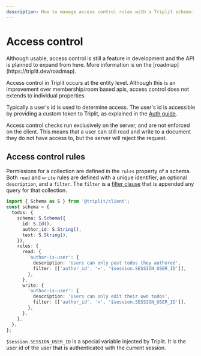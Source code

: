 ```yaml
---
description: How to manage access control rules with a Triplit schema.
---
```



# Access control

<Callout type="info" emoji="ℹ️">
  Although usable, access control is still a feature in development and the API
  is planned to expand from here. More information is on the
  [roadmap](https://triplit.dev/roadmap).
</Callout>

Access control  in Triplit occurs at the entity level. Although this is an improvement over membership/room based apis, access control does not extends to individual properties.

Typically a user's id is used to determine access. The user's id is accessible by providing a custom token to Triplit, as explained in the [Auth guide](/auth).

Access control checks run exclusively on the server, and are not enforced on the client. This means that a user can still read and write to a document they do not have access to, but the server will reject the request.

## Access control rules

Permissions for a collection are defined in the `rules` property of a schema. Both `read` and `write` rules are defined with a unique identifier, an optional `description`, and a `filter`. The `filter` is a [filter clause](/client/query/where) that is appended any query for that collection.

```typescript
import { Schema as S } from '@triplit/client';
const schema = {
  todos: {
    schema: S.Schema({
      id: S.Id(),
      author_id: S.String(),
      text: S.String(),
    }),
    rules: {
      read: {
        'author-is-user': {
          description: 'Users can only post todos they authored',
          filter: [['author_id', '=', '$session.SESSION_USER_ID']],
        },
      },
      write: {
        'author-is-user': {
          description: 'Users can only edit their own todos',
          filter: [['author_id', '=', '$session.SESSION_USER_ID']],
        },
      },
    },
  },
};
```

`$session.SESSION_USER_ID` is a special variable injected by Triplit. It is the user id of the user that is authenticated with the current session.
